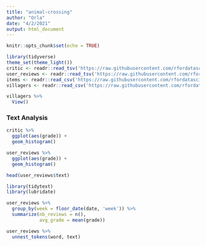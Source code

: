 ```yaml
---
title: "animal-crossing"
author: "Orla"
date: "4/2/2021"
output: html_document
---
```


```r
knitr::opts_chunk$set(echo = TRUE)
```

```r
library(tidyverse)
theme_set(theme_light())
critic <- readr::read_tsv('https://raw.githubusercontent.com/rfordatascience/tidytuesday/master/data/2020/2020-05-05/critic.tsv')
user_reviews <- readr::read_tsv('https://raw.githubusercontent.com/rfordatascience/tidytuesday/master/data/2020/2020-05-05/user_reviews.tsv')
items <- readr::read_csv('https://raw.githubusercontent.com/rfordatascience/tidytuesday/master/data/2020/2020-05-05/items.csv')
villagers <- readr::read_csv('https://raw.githubusercontent.com/rfordatascience/tidytuesday/master/data/2020/2020-05-05/villagers.csv')
```

```r
villagers %>%
  View()
```

### Text Analysis

```r
critic %>%
  ggplot(aes(grade)) +
  geom_histogram()

user_reviews %>%
  ggplot(aes(grade)) +
  geom_histogram()

head(user_reviews$text)
```

```r
library(tidytext)
library(lubridate)

user_reviews %>%
  group_by(week = floor_date(date, 'week')) %>%
  summarize(nb_reviews = n(),
            avg_grade = mean(grade))

user_reviews %>%
  unnest_tokens(word, text)
```